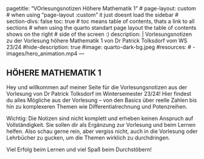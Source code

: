 <!--TAGS-->
---
pagetitle: "VOrlesungsnotizen Höhere Mathematik 1"
# page-layout: custom
# when using "page-layout :custom" it just doesnt load the sidebar
# section-divs: false
toc: true
# toc means table of contents, thats a link to all sections
# when using the quarto standart page layout the table of contents shows on the right # side of the screen :)
description: | 
  Vorlesungsnotizen zu der Vorlesung höhere Mathematik 1 von Dr Patrick Tolksdorf vom WS 23/24
#hide-description: true
#image: quarto-dark-bg.jpeg
#resources: 
#  - images/hero_animation.mp4
---
<!--/TAGS-->

## HÖHERE MATHEMATIK 1

Hey und willkommen auf meiner Seite für die Vorlesungsnotizen aus der Vorlesung von Dr Patrick Tolksdorf im Wintersemester 23/24! Hier findest du alles Mögliche aus der Vorlesung – von den Basics über reelle Zahlen bis hin zu komplexeren Themen wie Differentialrechnung und Potenzreihen.

Wichtig: Die Notizen sind nicht komplett und erheben keinen Anspruch auf Vollständigkeit. Sie sollen dir als Ergänzung zur Vorlesung und beim Lernen helfen. Also schau gerne rein, aber vergiss nicht, auch in die Vorlesung oder Lehrbücher zu gucken, um die Themen wirklich zu durchdringen.

Viel Erfolg beim Lernen und viel Spaß beim Durchstöbern!